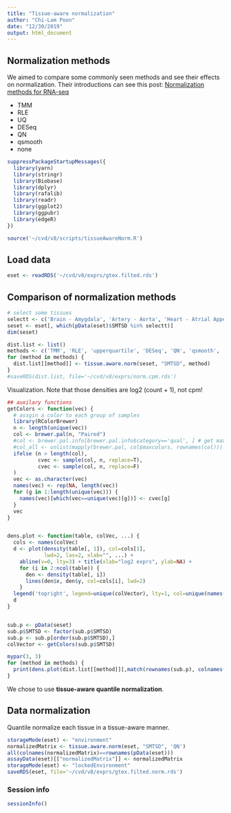 ```yaml
---
title: "Tissue-aware normalization"
author: "Chi-Lam Poon"
date: "12/30/2019"
output: html_document
---
```



## Normalization methods

We aimed to compare some commonly seen methods and see their effects on normalization. Their introductions can see this post: [Normalization methods for RNA-seq](https://chilampoon.github.io/2019/12/17/RNA-norm/)

- TMM
- RLE
- UQ
- DESeq
- QN
- qsmooth
- none

```r
suppressPackageStartupMessages({
  library(yarn)
  library(stringr)
  library(Biobase)
  library(dplyr)
  library(rafalib)
  library(readr)
  library(ggplot2)
  library(ggpubr)
  library(edgeR)
})

source('~/cvd/v8/scripts/tissueAwareNorm.R')
```

## Load data
```r
eset <- readRDS('~/cvd/v8/exprs/gtex.filted.rds')
```


## Comparison of normalization methods

```r
# select some tissues
selectt <- c('Brain - Amygdala', 'Artery - Aorta', 'Heart - Atrial Appendage', 'Whole Blood', 'Testis')
seset <- eset[, which(pData(eset)$SMTSD %in% selectt)]
dim(seset)

dist.list <- list()
methods <- c('TMM', 'RLE', 'upperquartile', 'DESeq', 'QN', 'qsmooth', 'none')
for (method in methods) {
  dist.list[[method]] <- tissue.aware.norm(seset, "SMTSD", method)
}
#saveRDS(dist.list, file='~/cvd/v8/exprs/norm.cpm.rds')
```


Visualization. Note that those densities are log2 (count + 1), not cpm!
```r
## auxilary functions
getColors <- function(vec) {
  # assgin a color to each group of samples
  library(RColorBrewer)
  n <- length(unique(vec))
  col <- brewer.pal(n, "Paired")
  #col <- brewer.pal.info[brewer.pal.info$category=='qual', ] # get max. 74 colours
  #col_all <- unlist(mapply(brewer.pal, col$maxcolors, rownames(col)))
  ifelse (n > length(col), 
          cvec <- sample(col, n, replace=T),
          cvec <- sample(col, n, replace=F)
  )
  vec <- as.character(vec)
  names(vec) <- rep(NA, length(vec))
  for (g in 1:length(unique(vec))) {
    names(vec)[which(vec==unique(vec)[g])] <- cvec[g]
  }
  vec
}


dens.plot <- function(table, colVec, ...) {
  cols <- names(colVec)
  d <- plot(density(table[, 1]), col=cols[1], 
            lwd=2, las=2, xlab="", ...) +
    abline(v=0, lty=3) + title(xlab="log2 exprs", ylab=NA) +
    for (i in 2:ncol(table)) {
      den <- density(table[, i])
      lines(den$x, den$y, col=cols[i], lwd=2)
    } 
  legend('topright', legend=unique(colVector), lty=1, col=unique(names(colVector)), cex=0.6)
  d
}


sub.p <- pData(seset)
sub.p$SMTSD <- factor(sub.p$SMTSD)
sub.p <- sub.p[order(sub.p$SMTSD),]
colVector <- getColors(sub.p$SMTSD)

mypar(3, 3)
for (method in methods) {
  print(dens.plot(dist.list[[method]][,match(rownames(sub.p), colnames(dist.list[[method]]))], colVector, ylim=c(0, 0.3), main=method))
}
```

We chose to use __tissue-aware quantile normalization__.


## Data normalization
Quantile normalize each tissue in a tissue-aware manner.
```r
storageMode(eset) <- "environment"
normalizedMatrix <- tissue.aware.norm(eset, "SMTSD", 'QN')
all(colnames(normalizedMatrix)==rownames(pData(eset)))
assayData(eset)[["normalizedMatrix"]] <- normalizedMatrix
storageMode(eset) <- "lockedEnvironment"
saveRDS(eset, file='~/cvd/v8/exprs/gtex.filted.norm.rds')
```


### Session info
```r
sessionInfo()
```

